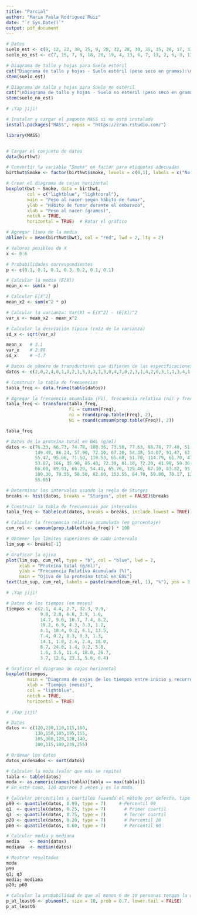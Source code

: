 ---
title: "Parcial"
author: "Maria Paula Rodriguez Ruiz"
date: "`r Sys.Date()`"
output: pdf_document
---

```{r}
# Datos
suelo_est <- c(9, 12, 22, 30, 25, 9, 28, 32, 28, 30, 35, 35, 26, 17, 33, 13, 34)
suelo_no_est <- c(7, 15, 7, 9, 18, 20, 19, 4, 13, 6, 7, 13, 2, 6, 3, 13)

# Diagrama de tallo y hojas para Suelo estéril
cat("Diagrama de tallo y hojas - Suelo estéril (peso seco en gramos):\n")
stem(suelo_est)

# Diagrama de tallo y hojas para Suelo no estéril
cat("\nDiagrama de tallo y hojas - Suelo no estéril (peso seco en gramos):\n")
stem(suelo_no_est)

# ¡Yap jiji!

```


```{r}
# Instalar y cargar el paquete MASS si no está instalado
install.packages("MASS", repos = "https://cran.rstudio.com/")

library(MASS)


# Cargar el conjunto de datos
data(birthwt)

# Convertir la variable "Smoke" en factor para etiquetas adecuadas
birthwt$Smoke <- factor(birthwt$smoke, levels = c(0,1), labels = c("No fuma", "Fuma"))

# Crear el diagrama de cajas horizontal
boxplot(bwt ~ Smoke, data = birthwt, 
        col = c("lightblue", "lightcoral"), 
        main = "Peso al nacer según hábito de fumar",
        ylab = "Hábito de fumar durante el embarazo",
        xlab = "Peso al nacer (gramos)",
        notch = TRUE,
        horizontal = TRUE)  # Rotar el gráfico

# Agregar línea de la media
abline(v = mean(birthwt$bwt), col = "red", lwd = 2, lty = 2)


```


```{r}
# Valores posibles de X
x <- 0:6

# Probabilidades correspondientes
p <- c(0.1, 0.1, 0.1, 0.3, 0.2, 0.1, 0.1)

# Calcular la media (E[X])
mean_x <- sum(x * p)

# Calcular E[X^2]
mean_x2 <- sum(x^2 * p)

# Calcular la varianza: Var(X) = E[X^2] - (E[X])^2
var_x <- mean_x2 - mean_x^2

# Calcular la desviación típica (raíz de la varianza)
sd_x <- sqrt(var_x)

mean_x   # 3.1
var_x    # 2.89
sd_x     # ~1.7

```

```{r}
# Datos de número de transductores que difieren de las especificaciones en cada lote
datos <- c(2,0,2,4,0,1,3,2,1,5,3,3,1,3,0,4,7,0,2,3,1,4,2,0,3,1,1,3,4,1,2,3,2,2,8,4,5,1,3,1,5,0,2,3,2,1,0,6,4,2,1,6,0,3,3,3,6,1,2,3)

# Construir la tabla de frecuencias
tabla_freq <- data.frame(table(datos))

# Agregar la frecuencia acumulada (Fi), frecuencia relativa (ni) y frecuencia relativa acumulada (Ni)
tabla_freq <- transform(tabla_freq,
                        Fi = cumsum(Freq),
                        ni = round(prop.table(Freq), 2),
                        Ni = round(cumsum(prop.table(Freq)), 2))

tabla_freq

```



```{r}
# Datos de la proteína total en BAL (g/ml)
datos <- c(76.33, 66.73, 74.78, 100.36, 73.50, 77.63, 88.78, 77.40, 51.16, 62.20,
           149.49, 86.24, 57.90, 72.10, 67.20, 54.38, 54.07, 91.47, 62.32, 44.73,
           55.47, 95.06, 71.50, 118.53, 65.68, 51.70, 114.79, 61.70, 47.23, 78.15,
           53.07, 106, 35.90, 85.40, 72.30, 61.10, 72.20, 41.98, 59.36, 63.96,
           66.60, 69.91, 66.20, 54.41, 65.76, 129.40, 67.10, 83.82, 95.33, 88.17,
           109.30, 79.55, 58.50, 82.60, 153.55, 84.70, 59.80, 70.17, 125.40, 126.90,
           55.05)

# Determinar los intervalos usando la regla de Sturges
breaks <- hist(datos, breaks = "Sturges", plot = FALSE)$breaks

# Construir la tabla de frecuencias por intervalos
tabla_freq <- table(cut(datos, breaks = breaks, include.lowest = TRUE))

# Calcular la frecuencia relativa acumulada (en porcentaje)
cum_rel <- cumsum(prop.table(tabla_freq)) * 100

# Obtener los límites superiores de cada intervalo
lim_sup <- breaks[-1]

# Graficar la ojiva
plot(lim_sup, cum_rel, type = "b", col = "blue", lwd = 2,
     xlab = "Proteína total (g/ml)",
     ylab = "Frecuencia Relativa Acumulada (%)",
     main = "Ojiva de la proteína total en BAL")
text(lim_sup, cum_rel, labels = paste(round(cum_rel, 1), "%"), pos = 3, cex = 0.8)

# ¡Yap jiji!

```


```{r}
# Datos de los tiempos (en meses)
tiempos <- c(2.1, 4.4, 2.7, 32.3, 9.9,
             9.0, 2.0, 6.6, 3.9, 1.6,
             14.7, 9.6, 16.7, 7.4, 8.2,
             19.2, 6.9, 4.3, 3.3, 1.2,
             4.1, 18.4, 0.2, 6.1, 13.5,
             7.4, 0.2, 8.3, 0.3, 1.3,
             14.1, 1.0, 2.4, 2.4, 18.0,
             8.7, 24.0, 1.4, 8.2, 5.8,
             1.6, 3.5, 11.4, 18.0, 26.7,
             3.7, 12.6, 23.1, 5.6, 0.4)

# Graficar el diagrama de cajas horizontal
boxplot(tiempos, 
        main = "Diagrama de cajas de los tiempos entre inicio y recurrencia",
        xlab = "Tiempos (meses)",
        col = "lightblue",
        notch = TRUE,
        horizontal = TRUE)

# ¡Yap jiji!

```

```{r}
# Datos
datos <- c(120,230,110,115,160,
           130,150,105,195,155,
           105,360,120,120,140,
           100,115,180,235,255)

# Ordenar los datos
datos_ordenados <- sort(datos)

# Calcular la moda (valor que más se repite)
tabla <- table(datos)
moda <- as.numeric(names(tabla)[tabla == max(tabla)])
# En este caso, 120 aparece 3 veces y es la moda.

# Calcular percentiles y cuartiles (usando el método por defecto, tipo 7)
p99 <- quantile(datos, 0.99, type = 7)     # Percentil 99
q1  <- quantile(datos, 0.25, type = 7)       # Primer cuartil
q3  <- quantile(datos, 0.75, type = 7)       # Tercer cuartil
p20 <- quantile(datos, 0.20, type = 7)       # Percentil 20
p60 <- quantile(datos, 0.60, type = 7)       # Percentil 60

# Calcular media y mediana
media    <- mean(datos)
mediana  <- median(datos)

# Mostrar resultados
moda
p99
q1; q3
media; mediana
p20; p60

```

```{r}
# Calcular la probabilidad de que al menos 6 de 10 personas tengan la opinión
p_at_least6 <- pbinom(5, size = 10, prob = 0.7, lower.tail = FALSE)
p_at_least6

```

